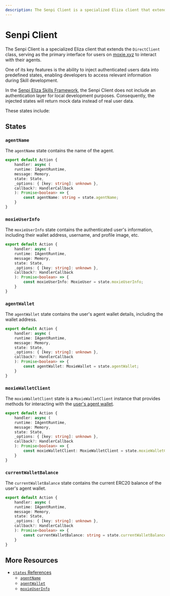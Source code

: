 ```yaml
---
description: The Senpi Client is a specialized Eliza client that extends the `DirectClient` class, serving as the primary interface for users on [moxie.xyz](https://moxie.xyz) to interact with their agents.
---
```



# Senpi Client

The Senpi Client is a specialized Eliza client that extends the `DirectClient` class, serving as the primary interface for users on [moxie.xyz](https://moxie.xyz) to interact with their agents.

One of its key features is the ability to inject authenticated users data into predefined states, enabling developers to access relevant information during Skill development.

In the [Senpi Eliza Skills Framework](https://github.com/moxie-protocol/moxie-agent-skills), the Senpi Client does not include an authentication layer for local development purposes. Consequently, the injected states will return mock data instead of real user data.

These states include:

## States

### `agentName`

The `agentName` state contains the name of the agent.

```ts {9}
export default Action {
    handler: async (
    runtime: IAgentRuntime,
    message: Memory,
    state: State,
    _options: { [key: string]: unknown },
    callback?: HandlerCallback
    ): Promise<boolean> => {
        const agentName: string = state.agentName;
    }
}
```

### `moxieUserInfo`

The `moxieUserInfo` state contains the authenticated user's information, including their wallet address, username, and profile image, etc.

```ts {9}
export default Action {
    handler: async (
    runtime: IAgentRuntime,
    message: Memory,
    state: State,
    _options: { [key: string]: unknown },
    callback?: HandlerCallback
    ): Promise<boolean> => {
        const moxieUserInfo: MoxieUser = state.moxieUserInfo;
    }
}
```

### `agentWallet`

The `agentWallet` state contains the user's agent wallet details, including the wallet address.

```ts {9}
export default Action {
    handler: async (
    runtime: IAgentRuntime,
    message: Memory,
    state: State,
    _options: { [key: string]: unknown },
    callback?: HandlerCallback
    ): Promise<boolean> => {
        const agentWallet: MoxieWallet = state.agentWallet;
    }
}
```

### `moxieWalletClient`

The `moxieWalletClient` state is a `MoxieWalletClient` instance that provides methods for interacting with the [user's agent wallet](../03-core-features/01-user-agent-wallet.mdx).

```ts {9}
export default Action {
    handler: async (
    runtime: IAgentRuntime,
    message: Memory,
    state: State,
    _options: { [key: string]: unknown },
    callback?: HandlerCallback
    ): Promise<boolean> => {
        const moxieWalletClient: MoxieWalletClient = state.moxieWalletClient;
    }
}
```

### `currentWalletBalance`

The `currentWalletBalance` state contains the current ERC20 balance of the user's agent wallet.

```ts {9}
export default Action {
    handler: async (
    runtime: IAgentRuntime,
    message: Memory,
    state: State,
    _options: { [key: string]: unknown },
    callback?: HandlerCallback
    ): Promise<boolean> => {
        const currentWalletBalance: string = state.currentWalletBalance;
    }
}
```

## More Resources

- [`states` References](../../references/moxie-client/states/index.mdx)
  - [`agentName`](../../references/moxie-client/states/agentName.mdx)
  - [`agentWallet`](../../references/moxie-client/states/agentWallet.mdx)
  - [`moxieUserInfo`](../../references/moxie-client/states/moxieUserInfo.mdx)

<DeveloperSupport />
